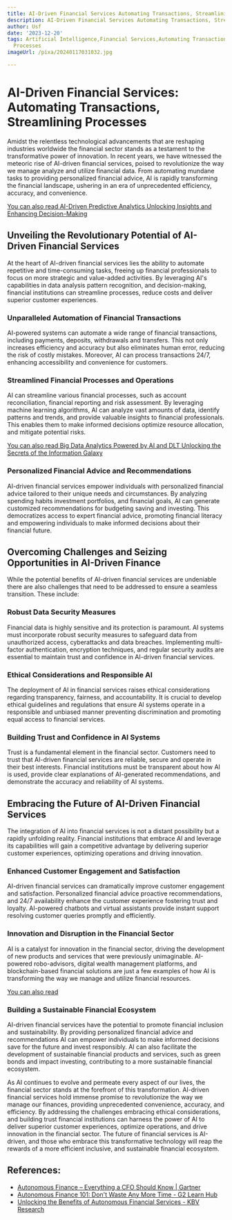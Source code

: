 ```yaml
---
title: AI-Driven Financial Services Automating Transactions, Streamlining Processes
description: AI-Driven Financial Services Automating Transactions, Streamlining Processes
author: Usf
date: '2023-12-20'
tags: Artificial Intelligence,Financial Services,Automating Transactions,Streamlining
  Processes
imageUrl: /pixa/20240117031032.jpg

---
```

#  AI-Driven Financial Services: Automating Transactions, Streamlining Processes

Amidst the relentless technological advancements that are reshaping industries worldwide the financial sector stands as a testament to the transformative power of innovation. In  recent years, we have witnessed the meteoric rise  of AI-driven financial services, poised to  revolutionize the way we manage analyze  and utilize financial data. From automating mundane  tasks to providing personalized financial advice, AI  is rapidly transforming the financial landscape, ushering in  an era of unprecedented efficiency, accuracy, and convenience.

[You can also read AI-Driven Predictive Analytics Unlocking Insights and  Enhancing Decision-Making](AI-Driven%20Predictive%20Analytics%20Unlocking%20Insights%20and%20Enhancing%20Decision-Making)


## Unveiling the Revolutionary  Potential of AI-Driven Financial Services

At the heart of AI-driven  financial services lies the ability to automate repetitive and time-consuming tasks, freeing up financial  professionals to focus on more strategic  and value-added activities. By leveraging AI's capabilities in data analysis pattern recognition, and decision-making, financial institutions can streamline processes, reduce costs and deliver  superior customer experiences.

### Unparalleled Automation of Financial Transactions

AI-powered  systems can automate a  wide range of financial  transactions, including payments, deposits, withdrawals and transfers. This not  only  increases efficiency  and  accuracy but also eliminates human  error, reducing the risk of costly  mistakes. Moreover,  AI can process  transactions 24/7, enhancing accessibility and convenience for customers.

###  Streamlined  Financial Processes and Operations

AI can streamline various financial processes, such as account reconciliation, financial reporting and risk assessment. By leveraging machine learning algorithms, AI can  analyze vast amounts of data, identify patterns and trends, and provide valuable insights to financial professionals. This enables  them to make informed decisions optimize resource allocation, and mitigate potential risks.

[You can also read Big Data Analytics Powered by AI and DLT Unlocking the Secrets of the Information Galaxy](Big%20Data%20Analytics%20Powered%20by%20AI%20and%20DLT%20Unlocking%20the%20Secrets%20of%20the%20Information%20Galaxy)


### Personalized Financial Advice and Recommendations

AI-driven financial services empower individuals with  personalized financial advice tailored to their unique needs and circumstances. By analyzing  spending habits investment portfolios, and financial goals, AI can generate customized recommendations for budgeting saving and investing. This democratizes access  to expert financial advice,  promoting financial  literacy and empowering individuals to make informed decisions about their financial  future.

## Overcoming Challenges and Seizing Opportunities in AI-Driven Finance

While the potential benefits of AI-driven financial services are undeniable there are also challenges that need to  be addressed  to ensure a seamless transition. These include:

### Robust  Data Security Measures

Financial data is highly sensitive and its protection is paramount. AI systems must incorporate robust security measures to safeguard data from unauthorized access, cyberattacks  and data breaches. Implementing multi-factor authentication, encryption techniques, and regular security audits are essential to maintain  trust and confidence in AI-driven financial services.


### Ethical Considerations and Responsible AI

The deployment of AI  in financial services raises ethical considerations regarding transparency, fairness, and accountability. It is crucial to develop ethical guidelines  and regulations that ensure AI systems operate in a responsible and unbiased manner preventing discrimination and promoting equal access to financial services.

### Building Trust and Confidence in AI Systems

Trust is a fundamental element in  the financial sector. Customers need to trust that AI-driven financial services are reliable, secure and operate in their  best interests. Financial institutions  must be transparent about how AI is used, provide  clear explanations of AI-generated recommendations, and demonstrate  the accuracy and reliability  of AI systems.

## Embracing the Future of AI-Driven Financial Services

The integration of AI into financial services  is not a distant possibility but a  rapidly unfolding reality. Financial institutions that embrace AI and leverage its  capabilities will gain a competitive advantage by delivering superior customer experiences, optimizing  operations and driving innovation.

###  Enhanced Customer Engagement and Satisfaction

AI-driven financial  services can dramatically  improve customer  engagement and satisfaction. Personalized financial advice proactive recommendations, and  24/7 availability  enhance the customer experience fostering trust and loyalty. AI-powered chatbots and  virtual assistants provide instant  support resolving customer queries promptly and efficiently.

### Innovation and Disruption  in the Financial Sector

AI is a catalyst for innovation in the  financial sector, driving the development of new products and  services that were previously unimaginable. AI-powered robo-advisors, digital wealth management platforms, and blockchain-based financial solutions  are just a few examples of how AI is  transforming the way we manage and utilize financial resources.

[You can also read ]()


### Building a Sustainable Financial Ecosystem

AI-driven financial  services have the  potential to promote  financial inclusion and sustainability. By providing personalized financial advice and recommendations AI can empower individuals to make informed decisions save for  the future  and invest responsibly. AI can also facilitate the  development of sustainable financial products and services, such as green bonds and  impact investing, contributing to a more sustainable  financial ecosystem.

As AI continues to evolve and permeate every  aspect of  our lives, the financial sector  stands at the  forefront of this transformation.  AI-driven financial services hold immense promise to revolutionize the way we  manage our finances, providing unprecedented convenience, accuracy, and efficiency. By addressing the challenges embracing ethical considerations, and building trust financial institutions can  harness the power of AI to deliver superior customer experiences, optimize operations, and drive innovation  in the financial sector. The future of financial services is AI-driven, and those  who embrace this transformative technology will reap the  rewards of a more efficient inclusive, and sustainable financial ecosystem.

## References:
- [Autonomous Finance – Everything a CFO Should Know | Gartner](https://www.gartner.com/en/finance/topics/autonomous-finance)
- [Autonomous Finance 101: Don't Waste Any More Time - G2 Learn Hub](https://learn.g2.com/autonomous-finance)
- [Unlocking the Benefits of Autonomous Financial Services - KBV Research](https://www.kbvresearch.com/blog/autonomous-finance/)
